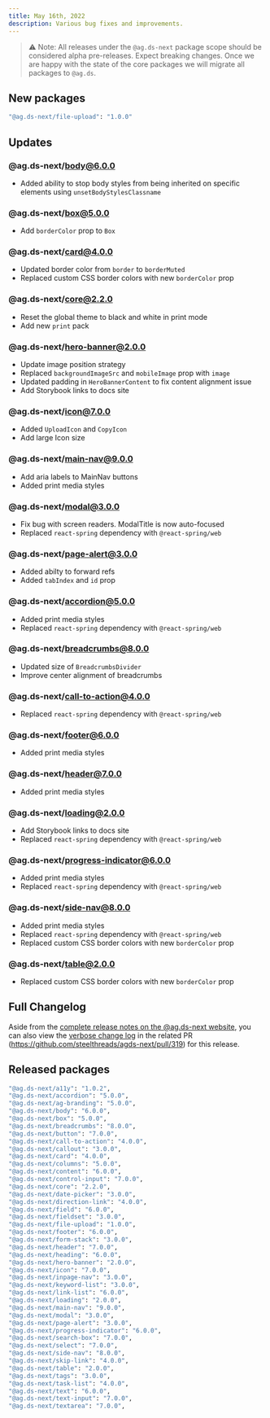 ```yaml
---
title: May 16th, 2022
description: Various bug fixes and improvements.
---
```


> ⚠️ Note: All releases under the `@ag.ds-next` package scope should be considered alpha pre-releases. Expect breaking changes. Once we are happy with the state of the core packages we will migrate all packages to `@ag.ds`.

## New packages

```sh
"@ag.ds-next/file-upload": "1.0.0"
```

## Updates

### @ag.ds-next/body@6.0.0

- Added ability to stop body styles from being inherited on specific elements using `unsetBodyStylesClassname`

### @ag.ds-next/box@5.0.0

- Add `borderColor` prop to `Box`

### @ag.ds-next/card@4.0.0

- Updated border color from `border` to `borderMuted`
- Replaced custom CSS border colors with new `borderColor` prop

### @ag.ds-next/core@2.2.0

- Reset the global theme to black and white in print mode
- Add new `print` pack

### @ag.ds-next/hero-banner@2.0.0

- Update image position strategy
- Replaced `backgroundImageSrc` and `mobileImage` prop with `image`
- Updated padding in `HeroBannerContent` to fix content alignment issue
- Add Storybook links to docs site

### @ag.ds-next/icon@7.0.0

- Added `UploadIcon` and `CopyIcon`
- Add large Icon size

### @ag.ds-next/main-nav@9.0.0

- Add aria labels to MainNav buttons
- Added print media styles

### @ag.ds-next/modal@3.0.0

- Fix bug with screen readers. ModalTitle is now auto-focused
- Replaced `react-spring` dependency with `@react-spring/web`

### @ag.ds-next/page-alert@3.0.0

- Added abilty to forward refs
- Added `tabIndex` and `id` prop

### @ag.ds-next/accordion@5.0.0

- Added print media styles
- Replaced `react-spring` dependency with `@react-spring/web`

### @ag.ds-next/breadcrumbs@8.0.0

- Updated size of `BreadcrumbsDivider`
- Improve center alignment of breadcrumbs

### @ag.ds-next/call-to-action@4.0.0

- Replaced `react-spring` dependency with `@react-spring/web`

### @ag.ds-next/footer@6.0.0

- Added print media styles

### @ag.ds-next/header@7.0.0

- Added print media styles

### @ag.ds-next/loading@2.0.0

- Add Storybook links to docs site
- Replaced `react-spring` dependency with `@react-spring/web`

### @ag.ds-next/progress-indicator@6.0.0

- Added print media styles
- Replaced `react-spring` dependency with `@react-spring/web`

### @ag.ds-next/side-nav@8.0.0

- Added print media styles
- Replaced `react-spring` dependency with `@react-spring/web`
- Replaced custom CSS border colors with new `borderColor` prop

### @ag.ds-next/table@2.0.0

- Replaced custom CSS border colors with new `borderColor` prop

## Full Changelog

Aside from the [complete release notes on the @ag.ds-next website](https://design-system.agriculture.gov.au/updates/2022-04-28), you can also view the [verbose change log](https://github.com/steelthreads/agds-next/pull/319) in the related PR (https://github.com/steelthreads/agds-next/pull/319) for this release.

## Released packages

```sh
"@ag.ds-next/a11y": "1.0.2",
"@ag.ds-next/accordion": "5.0.0",
"@ag.ds-next/ag-branding": "5.0.0",
"@ag.ds-next/body": "6.0.0",
"@ag.ds-next/box": "5.0.0",
"@ag.ds-next/breadcrumbs": "8.0.0",
"@ag.ds-next/button": "7.0.0",
"@ag.ds-next/call-to-action": "4.0.0",
"@ag.ds-next/callout": "3.0.0",
"@ag.ds-next/card": "4.0.0",
"@ag.ds-next/columns": "5.0.0",
"@ag.ds-next/content": "6.0.0",
"@ag.ds-next/control-input": "7.0.0",
"@ag.ds-next/core": "2.2.0",
"@ag.ds-next/date-picker": "3.0.0",
"@ag.ds-next/direction-link": "4.0.0",
"@ag.ds-next/field": "6.0.0",
"@ag.ds-next/fieldset": "3.0.0",
"@ag.ds-next/file-upload": "1.0.0",
"@ag.ds-next/footer": "6.0.0",
"@ag.ds-next/form-stack": "3.0.0",
"@ag.ds-next/header": "7.0.0",
"@ag.ds-next/heading": "6.0.0",
"@ag.ds-next/hero-banner": "2.0.0",
"@ag.ds-next/icon": "7.0.0",
"@ag.ds-next/inpage-nav": "3.0.0",
"@ag.ds-next/keyword-list": "3.0.0",
"@ag.ds-next/link-list": "6.0.0",
"@ag.ds-next/loading": "2.0.0",
"@ag.ds-next/main-nav": "9.0.0",
"@ag.ds-next/modal": "3.0.0",
"@ag.ds-next/page-alert": "3.0.0",
"@ag.ds-next/progress-indicator": "6.0.0",
"@ag.ds-next/search-box": "7.0.0",
"@ag.ds-next/select": "7.0.0",
"@ag.ds-next/side-nav": "8.0.0",
"@ag.ds-next/skip-link": "4.0.0",
"@ag.ds-next/table": "2.0.0",
"@ag.ds-next/tags": "3.0.0",
"@ag.ds-next/task-list": "4.0.0",
"@ag.ds-next/text": "6.0.0",
"@ag.ds-next/text-input": "7.0.0",
"@ag.ds-next/textarea": "7.0.0",
```
